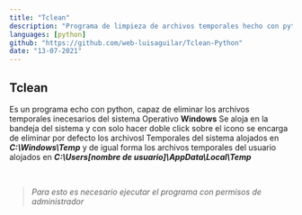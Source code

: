 ---
title: "Tclean"
description: "Programa de limpieza de archivos temporales hecho con python"
languages: [python]
github: "https://github.com/web-luisaguilar/Tclean-Python"
date: "13-07-2021"
---

## Tclean

Es un programa echo con python, capaz de eliminar los archivos temporales inecesarios del sistema Operativo **Windows**
Se aloja en la bandeja del sistema y con solo hacer doble click sobre el icono se encarga de eliminar por defecto los archivosl Temporales del sistema alojados en **_C:\Windows\Temp_** y de igual forma los archivos temporales del usuario alojados en **_C:\Users\[nombre de usuario]\AppData\Local\Temp_**

<br />

> _Para esto es necesario ejecutar el programa con permisos de administrador_
